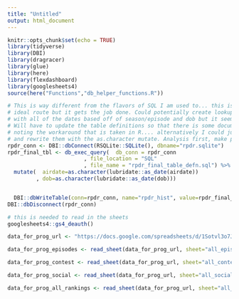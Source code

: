 ```yaml
---
title: "Untitled"
output: html_document
---
```


```r
knitr::opts_chunk$set(echo = TRUE)
library(tidyverse)
library(DBI)
library(dragracer)
library(glue)
library(here)
library(flexdashboard)
library(googlesheets4)
source(here("Functions","db_helper_functions.R"))
```


```r
# This is way different from the flavors of SQL I am used to... this is not my
# ideal route but it gets the job done. Could potentially create lookup tables
# with all of the dates based off of season/episode and dob but it seems a bit much
# Will have to update the table definitions so that there is some documentation
# noting the workaround that is taken in R.... alternatively I could just delete all of the tables
# and rewrite them with the as.character mutate. Analysis first, make pretty later
rpdr_conn <- DBI::dbConnect(RSQLite::SQLite(), dbname="rpdr.sqlite")
rpdr_final_tbl <- db_exec_query(  db_conn = rpdr_conn
                        , file_location = "SQL"
                        , file_name = "rpdr_final_table_defn.sql") %>% 
  mutate(  airdate=as.character(lubridate::as_date(airdate))
         , dob=as.character(lubridate::as_date(dob)))


  DBI::dbWriteTable(conn=rpdr_conn, name="rpdr_hist", value=rpdr_final_tbl, append=TRUE, row.names=FALSE)
DBI::dbDisconnect(rpdr_conn)
```

```r
# this is needed to read in the sheets
googlesheets4::gs4_deauth()

data_for_prog_url <- "https://docs.google.com/spreadsheets/d/1Sotvl3o7J_ckKUg5sRiZTqNQn3hPqhepBSeOpMTK15Q/"

data_for_prog_episodes <- read_sheet(data_for_prog_url, sheet="all_episodes")

data_for_prog_contest <- read_sheet(data_for_prog_url, sheet="all_contestants")

data_for_prog_social <- read_sheet(data_for_prog_url, sheet="all_social_media")

data_for_prog_all_rankings <- read_sheet(data_for_prog_url, sheet="all_rankings")
```




